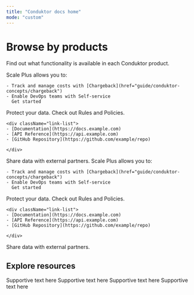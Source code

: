 ```yaml
---
title: "Conduktor docs home"
mode: "custom"
---
```


# Browse by products

Find out what functionality is available in each Conduktor product.

<CardGroup cols={2} className="spacing-lg">
  <Card title="Scale" horizontal={false} img="images/home/scale.png">
    Scale Plus allows you to:

    - Track and manage costs with [Chargeback](href="guide/conduktor-concepts/chargeback")
    - Enable DevOps teams with Self-service
      Get started
  </Card>
  <Card title="Shield" horizontal={false} img="images/home/shield.png">
    Protect your data.
  </Card>
  <Card title="Trust" horizontal={false} img="images/home/trust.png">
    Check out Rules and Policies.

    <div className="link-list">
    - [Documentation](https://docs.example.com)
    - [API Reference](https://api.example.com)
    - [GitHub Repository](https://github.com/example/repo)

    </div>
  </Card>
  <Card title="Exchange" horizontal={false} img="images/home/exchange.png">
    Share data with external partners.
  </Card>
</CardGroup>

<CardGroup cols={2}>
  <Card title="Scale" horizontal={false} img="images/home/scale-zoom.png">
    Scale Plus allows you to:

    - Track and manage costs with [Chargeback](href="guide/conduktor-concepts/chargeback")
    - Enable DevOps teams with Self-service
      Get started
  </Card>
  <Card title="Shield" horizontal={false} img="images/home/shield-zoom.png">
    Protect your data.
  </Card>
  <Card title="Trust" horizontal={false} img="images/home/trust-zoom.png">
    Check out Rules and Policies.

    <div className="link-list">
    - [Documentation](https://docs.example.com)
    - [API Reference](https://api.example.com)
    - [GitHub Repository](https://github.com/example/repo)

    </div>
  </Card>
  <Card title="Exchange" horizontal={false} img="images/home/exchange-zoom.png">
    Share data with external partners.
  </Card>
</CardGroup>

## Explore resources

<CardGroup cols={4} className="spacing-lg">
  <Card title="API References" icon="dev">
    Supportive text here
  </Card>
  <Card title="Release notes" icon="list-timeline" iconType="solid" href="https://conduktor.mintlify.app/guide/release-notes">
    Supportive text here
  </Card>
  <Card title="Support" icon="headset" iconType="solid" href="https://support.conduktor.io/hc/en-gb">
    Supportive text here
  </Card>
  <Card title="Kafkademy" icon="graduation-cap" iconType="solid" href="https://learn.conduktor.io/kafka/">
    Supportive text here
  </Card>
</CardGroup>